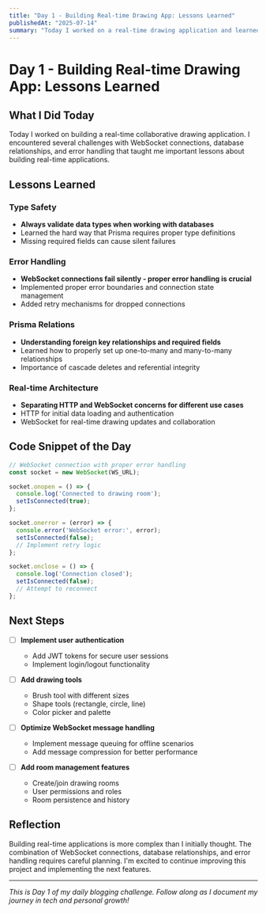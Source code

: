 ```yaml
---
title: "Day 1 - Building Real-time Drawing App: Lessons Learned"
publishedAt: "2025-07-14"
summary: "Today I worked on a real-time drawing application and learned valuable lessons about WebSocket connections, Prisma relations, and error handling."
---
```


# Day 1 - Building Real-time Drawing App: Lessons Learned

## What I Did Today

Today I worked on building a real-time collaborative drawing application. I encountered several challenges with WebSocket connections, database relationships, and error handling that taught me important lessons about building real-time applications.

## Lessons Learned

### Type Safety
- **Always validate data types when working with databases**
- Learned the hard way that Prisma requires proper type definitions
- Missing required fields can cause silent failures

### Error Handling
- **WebSocket connections fail silently - proper error handling is crucial**
- Implemented proper error boundaries and connection state management
- Added retry mechanisms for dropped connections

### Prisma Relations
- **Understanding foreign key relationships and required fields**
- Learned how to properly set up one-to-many and many-to-many relationships
- Importance of cascade deletes and referential integrity

### Real-time Architecture
- **Separating HTTP and WebSocket concerns for different use cases**
- HTTP for initial data loading and authentication
- WebSocket for real-time drawing updates and collaboration

## Code Snippet of the Day

```typescript
// WebSocket connection with proper error handling
const socket = new WebSocket(WS_URL);

socket.onopen = () => {
  console.log('Connected to drawing room');
  setIsConnected(true);
};

socket.onerror = (error) => {
  console.error('WebSocket error:', error);
  setIsConnected(false);
  // Implement retry logic
};

socket.onclose = () => {
  console.log('Connection closed');
  setIsConnected(false);
  // Attempt to reconnect
};
```

## Next Steps

- [ ] **Implement user authentication**
  - Add JWT tokens for secure user sessions
  - Implement login/logout functionality
  
- [ ] **Add drawing tools**
  - Brush tool with different sizes
  - Shape tools (rectangle, circle, line)
  - Color picker and palette
  
- [ ] **Optimize WebSocket message handling**
  - Implement message queuing for offline scenarios
  - Add message compression for better performance
  
- [ ] **Add room management features**
  - Create/join drawing rooms
  - User permissions and roles
  - Room persistence and history

## Reflection

Building real-time applications is more complex than I initially thought. The combination of WebSocket connections, database relationships, and error handling requires careful planning. I'm excited to continue improving this project and implementing the next features.

---

*This is Day 1 of my daily blogging challenge. Follow along as I document my journey in tech and personal growth!*
